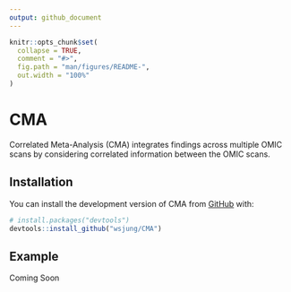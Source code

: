 ```yaml
---
output: github_document
---
```


<!-- README.md is generated from README.Rmd. Please edit that file -->

```r
knitr::opts_chunk$set(
  collapse = TRUE,
  comment = "#>",
  fig.path = "man/figures/README-",
  out.width = "100%"
)
```

# CMA

<!-- badges: start -->

<!-- badges: end -->

Correlated Meta-Analysis (CMA) integrates findings across multiple OMIC scans by considering correlated information between the OMIC scans. 

## Installation

You can install the development version of CMA from [GitHub](https://github.com/) with:

``` r
# install.packages("devtools")
devtools::install_github("wsjung/CMA")
```

## Example

Coming Soon
<!--
This is a basic example which shows you how to solve a common problem:

```r
library(CMA)
## basic example code
```

What is special about using `README.Rmd` instead of just `README.md`? You can include R chunks like so:

```r
summary(cars)
```

You'll still need to render `README.Rmd` regularly, to keep `README.md` up-to-date. `devtools::build_readme()` is handy for this. You could also use GitHub Actions to re-render `README.Rmd` every time you push. An example workflow can be found here: <https://github.com/r-lib/actions/tree/v1/examples>.

You can also embed plots, for example:

```r
plot(pressure)
```

In that case, don't forget to commit and push the resulting figure files, so they display on GitHub and CRAN.
-->
